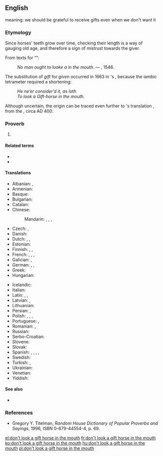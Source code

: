 ==English==
{{was wotd|2009|December|17}}

meaning: we should be grateful to receive gifts even when we don't want it

===Etymology===
Since horses' teeth grow over time, checking their length is a way of gauging old age, and therefore a sign of mistrust towards the giver.

From {{etyl|enm|en}} texts for “{{l|en|[[given]] [[horse]]}}”:
: ''No man ought to looke a {{l|enm|[[geuen]] [[hors]]}} in the mouth.'' — {{w|John Heywood}}, 1546.
The substitution of ''gift'' for ''given'' occurred in 1663 in {{w|Samuel Butler (poet)|Butler}}'s ''{{w|Hudibras}}'', because the iambic tetrameter required a shortening:
: ''He ne’er consider'd it, as loth''
: ''To look a Gift-horse in the mouth.''
Although uncertain, the origin can be traced even further to {{w|St. Jerome}}'s {{etyl|la|-}} translation {{m|la|equi donati dentes non inspiciuntur}}, from the {{w|Letter to the Ephesians}}, circa AD 400.

===Proverb===
{{head|en|proverb}}

# {{l|en|Do not [[unappreciatively]] [[question]] a [[gift]] or [[handout]] too closely.}}

====Related terms====
* {{l|en|beggars can't be choosers}}
* {{l|en|long in the tooth}}

====Translations====
{{trans-top|a phrase referring to unappreciatively questioning of a gift or handout too closely}}
* Albanian: {{t|sq|kalit të falur nuk i shikohen dhëmbët}}, {{t|sq|kalit të falur nuk i këqyren dhëmbët}}
* Armenian: {{t|hy|նւիրւած ձիու ատամները չեն հաշւի|sc=Armn}}
* Basque: {{t|eu|dohainik edan behar duenak, hitz gutti}}
* Bulgarian: {{t|bg|на харизан кон зъбите не се гледат|sc=Cyrl}}
* Catalan: {{t|ca|a cavall regalat, no li miris el dentat}}
* Chinese:
*: Mandarin: {{t|cmn|[[不要]][[對]][[禮物]][[吹毛求疵]]|sc=Hani}}, {{t|cmn|[[不要]][[对]][[礼物]][[吹毛求疵]]|tr=bùyào duì lǐwù chuīmáoqiúcī|sc=Hani}}, {{t|cmn|[[不要]][[對]][[禮物]][[挑三揀四]]|sc=Hani}}, {{t|cmn|[[不要]][[对]][[礼物]][[挑三拣四]]|tr=bùyào duì lǐwù tiāosānjiǎnsì|sc=Hani}}
* Czech: {{t|cs|darovanému koni na zuby nekoukej}}, {{t|cs|darovanému koni na zuby nehleď}}
* Danish: {{t|da|sku ikke en given hest i munden}}
* Dutch: {{t|nl|een gegeven paard niet in de bek kijken}}, {{t|nl|men moet een gegeven paard niet in de bek kijken}}, {{t|nl|een gegeven paard moet men niet in de bek kijken}}
* Estonian: {{t|et|kingitud hobuse suhu ei vaadata}}
* Finnish: {{t|fi|lahjahevosen suuhun ei saa katsoa}}, {{t|fi|älä katso lahjahevosen suuhun}}, {{t|fi|ei ole lahjahevosen suuhun katsomista}}
* French: {{t|fr|à cheval donné, on ne regarde pas la bouche}}, {{t+|fr|à cheval donné on ne regarde pas les dents}}, {{t+|fr|à cheval donné on ne regarde pas la bride}}, {{t+|fr|à cheval donné on ne regarde pas la denture}}
* Galician: {{t|gl|o cabalo regalado, cólleo con ollos pechados}}, {{t|gl|a cabalo regalado no se lle mira o dente}}
* German: {{t+|de|einem geschenkten Gaul schaut man nicht ins Maul}}, {{t|de|einem geschenkten Gaul sieht man nicht ins Maul}}, {{t|de|einem geschenkten Gaul guckt man nicht ins Maul}}
* Greek: {{t|el|του χαρίζανε γάιδαρο και τον κοίταζε στα δόντια|sc=Grek}}
* Hungarian: {{t+|hu|ajándék lónak ne nézd a fogát}}
{{trans-mid}}
* Icelandic: {{t|is|ekki vera vanþakklátur}}
* Italian: {{t|it|a caval donato non si guarda in bocca}}
* Latin: {{t|la|equī dōnātī dentēs nōn īnspiciuntur}}, {{t|la|equī dōnātī dentēs nōn sunt īnspiciendī}}, {{t|la|nōlī equī dentēs īnspicere dōnātī}}
* Latvian: {{t|lv|dāvātam zirgam zobos neskatās}}, {{t|lv|dāvinātam zirgam zobos neskatās}}
* Lithuanian: {{t|lt|dovanotam arkliui į dantis nežiūri}}
* Persian: {{t-check|fa|دندونای اسب پیشکش رو نمی شمورند}}, {{t|fa|دندون اسب پیشکشی رو نمی‌شمرند|sc=fa-Arab}}
* Polish: {{t|pl|darowanemu koniowi nie zagląda się w zęby}}, {{t+|pl|darowanemu koniowi w zęby się nie zagląda}}, {{t|pl|darowanemu koniowi nie zaglądaj w zęby}}, {{t|pl|darowanemu koniowi w zęby się nie patrzy}}
* Portuguese: {{t|pt|a cavalo dado não se olha os dentes}}, {{t+|pt|a cavalo dado não se olham os dentes}}
* Romanian: {{t|ro|calul de dar nu se caută la dinți}}, {{t|ro|calul de dar nu se caută în gură}}
* Russian: {{t+|ru|дарёному коню́ в зу́бы не смо́трят}}
* Serbo-Croatian: {{t|sh|poklonjenom konju se ne gleda u zube}}
* Slovene: {{t|sl|podarjenemu konju se ne gleda v zobe}}
* Slovak: {{t|sk|darovanému koňovi sa na zuby nepozeraj}}
* Spanish: {{t|es|a caballo regalado no se le miran los dientes}}, {{t|es|a caballo regalado no le mires el diente}}, {{t+|es|a caballo regalado, no le mires el dentado}}, {{t+|es|a caballo regalado, no le mires el diente}}, {{t|es|a caballo regalado, no se le ve el colmillo}}
* Swedish: {{t|sv|skåda inte en given häst i munnen}}
* Turkish: {{t|tr|üzümünü ye bağını sorma}}, {{t|tr|hediye atın dişine bakılmaz}}
* Ukrainian: {{t|uk|дарованому коневі в зуби не дивляться|sc=Cyrl}}
* Venetian: {{t|vec|a caval donà no se ghe varda in boca}}
* Yiddish: {{t|yi|אַ געשענקט פֿערד קוקט מען נישט אין די צײנער|tr=a geshenkt ferd kukt men nisht in di tseyner|sc=Hebr}}
{{trans-bottom}}

====See also====
* {{l|en|Trojan horse}}

===References===
* Gregory Y. Titelman, ''Random House Dictionary of Popular Proverbs and Sayings'', 1996, ISBN 0-679-44554-4, p. 69.

[[el:don't look a gift horse in the mouth]]
[[fr:don't look a gift horse in the mouth]]
[[ko:don't look a gift horse in the mouth]]
[[hu:don't look a gift horse in the mouth]]
[[pl:don't look a gift horse in the mouth]]